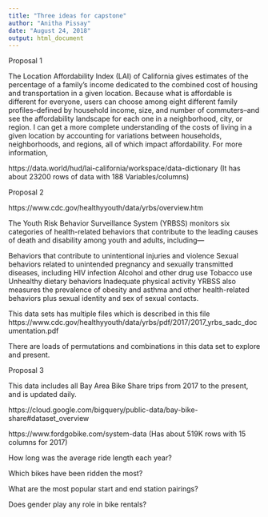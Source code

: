 ```yaml
---
title: "Three ideas for capstone"
author: "Anitha Pissay"
date: "August 24, 2018"
output: html_document
---
```


Proposal 1

The Location Affordability Index (LAI) of California gives estimates of the percentage of a family's income dedicated to the combined cost of housing and transportation in a given location. Because what is affordable is different for everyone, users can choose among eight different family profiles--defined by household income, size, and number of commuters--and see the affordability landscape for each one in a neighborhood, city, or region.
I can get a more complete understanding of the costs of living in a given location by accounting for variations between households, neighborhoods, and regions, all of which impact affordability. For more information, 

https://data.world/hud/lai-california/workspace/data-dictionary 
(It has about 23200 rows of data with 188 Variables/columns)

Proposal 2 

https://www.cdc.gov/healthyyouth/data/yrbs/overview.htm

The Youth Risk Behavior Surveillance System (YRBSS) monitors six categories of health-related behaviors that contribute to the leading causes of death and disability among youth and adults, including—

 

Behaviors that contribute to unintentional injuries and violence
Sexual behaviors related to unintended pregnancy and sexually transmitted diseases, including HIV infection
Alcohol and other drug use
Tobacco use
Unhealthy dietary behaviors
Inadequate physical activity
YRBSS also measures the prevalence of obesity and asthma and other health-related behaviors plus sexual identity and sex of sexual contacts.

This data sets has multiple files which is described in this file
 https://www.cdc.gov/healthyyouth/data/yrbs/pdf/2017/2017_yrbs_sadc_documentation.pdf
 
There are loads of permutations and combinations in this data set to explore and present.

Proposal 3

 
This data includes all Bay Area Bike Share trips from 2017 to the present, and is updated daily.

https://cloud.google.com/bigquery/public-data/bay-bike-share#dataset_overview

https://www.fordgobike.com/system-data  (Has about 519K rows with 15 columns for 2017)

How long was the average ride length each year?

Which bikes have been ridden the most?

What are the most popular start and end station pairings?

Does gender play any role in bike rentals?